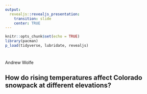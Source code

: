 ```yaml
---
output:
  revealjs::revealjs_presentation:
    transition: slide
    center: TRUE
---
```


```r
knitr::opts_chunk$set(echo = TRUE)
library(pacman)
p_load(tidyverse, lubridate, revealjs)
```

# {data-background="slide1.png"}

Andrew Wolfe

## How do rising temperatures affect Colorado snowpack at different elevations?

## {data-background="slide3.png"}

## {data-background="max_plot.png"}

## {data-background="slide4.png"}

## {data-background="mapslide.png"}

## {data-background="slide5.png"}

## {data-background="lastslide.png"}

## {data-background="maysnow.png"}

